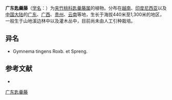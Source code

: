 {{Speciesbox
| name = 广东匙羹藤
| status = 
| status_system = 
| image =
| genus = Gymnema
| species = inodorum
| authority = (Lour.) Decne.
}}

'''广东匙羹藤'''（[[学名|学名]]：{{lang|la|''Gymnema inodorum''}}）为[[夹竹桃科|夹竹桃科]][[匙羹藤属|匙羹藤属]]的植物。分布在[[越南|越南]]、[[印度尼西亚|印度尼西亚]]以及[[中国大陆|中国大陆]]的[[广东|广东]]、[[广西|广西]]、[[贵州|贵州]]、[[云南|云南]]等地，生长于海拔440米至1,300米的地区，一般生于山地溪边林中以及灌木丛中，目前尚未由人工引种栽培。

== 异名 ==
* Gymnema tingens Roxb. et Spreng.

== 参考文献 ==
<div class="references-small">
* {{cite web| url =http://www.bioinfo.cn/db05/KmzwSpecies.php?action=view&id=1506| title =广东匙羹藤| work =《中国高等植物数据库全库》| publisher =中国科学院微生物研究所| author =昆明植物研究所| accessdate =2009-02-22| deadurl =yes| archiveurl =https://web.archive.org/web/20160305090955/http://www.bioinfo.cn/db05/KmzwSpecies.php?action=view&id=1506| archivedate =2016-03-05}}
</div>
{{Taxonbar|from=Q11061653}}

[[Category:匙羹藤属|广东匙羹藤]]


{{植物小作品}}